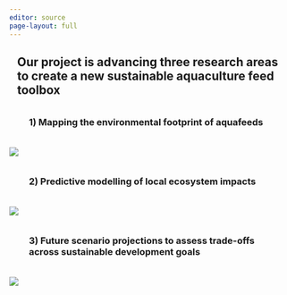 ```yaml
---
editor: source
page-layout: full
---
```


::: {style="margin: 1em"}
## Our project is advancing three research areas to create a new sustainable aquaculture feed toolbox
:::

::: {style="margin: 2.5em"}
### 1) Mapping the environmental footprint of aquafeeds
:::

![](/photos/People/slide1.png){style="column-screen"}

::: {style="margin: 2.5em"}
### 2) Predictive modelling of local ecosystem impacts
:::

![](/photos/slide2.png){style="column-screen"}

::: {style="margin: 2.5em"}
### 3) Future scenario projections to assess trade-offs across sustainable development goals
:::

![](/photos/slide3.png){style="column-screen"}
